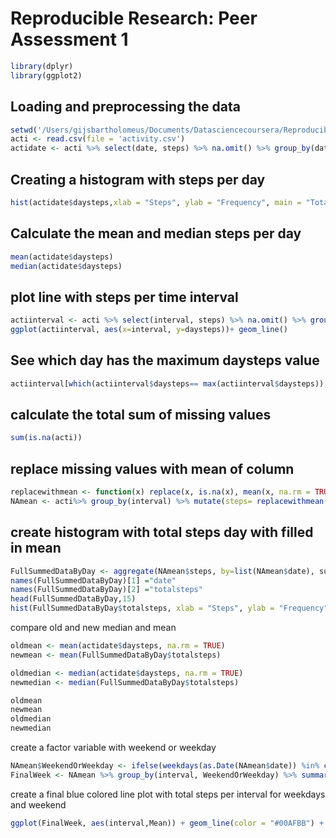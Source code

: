 # Reproducible Research: Peer Assessment 1

```r
library(dplyr)
library(ggplot2)

```

## Loading and preprocessing the data
```r
setwd('/Users/gijsbartholomeus/Documents/Datasciencecoursera/Reproducible_data/Week2/')
acti <- read.csv(file = 'activity.csv')
actidate <- acti %>% select(date, steps) %>% na.omit() %>% group_by(date) %>% summarize(daysteps=sum(steps)) 
```

## Creating a histogram with steps per day
```r
hist(actidate$daysteps,xlab = "Steps", ylab = "Frequency", main = "Total Daily Steps", breaks = 20)
```

## Calculate the mean and median steps per day
```r
mean(actidate$daysteps)
median(actidate$daysteps)
```

## plot line with steps per time interval
```r
actiinterval <- acti %>% select(interval, steps) %>% na.omit() %>% group_by(interval) %>% summarize(daysteps=mean(steps)) 
ggplot(actiinterval, aes(x=interval, y=daysteps))+ geom_line()
```

## See which day has the maximum daysteps value
```r
actiinterval[which(actiinterval$daysteps== max(actiinterval$daysteps)),]
```

## calculate the total sum of missing values
```r
sum(is.na(acti))
```

## replace missing values with mean of column
```r
replacewithmean <- function(x) replace(x, is.na(x), mean(x, na.rm = TRUE))
NAmean <- acti%>% group_by(interval) %>% mutate(steps= replacewithmean(steps))
```

## create histogram with total steps day with filled in mean
```r
FullSummedDataByDay <- aggregate(NAmean$steps, by=list(NAmean$date), sum)
names(FullSummedDataByDay)[1] ="date"
names(FullSummedDataByDay)[2] ="totalsteps"
head(FullSummedDataByDay,15)
hist(FullSummedDataByDay$totalsteps, xlab = "Steps", ylab = "Frequency", main = "Total Daily Steps", breaks = 20)
```

compare old and new median and mean
```r
oldmean <- mean(actidate$daysteps, na.rm = TRUE)
newmean <- mean(FullSummedDataByDay$totalsteps)

oldmedian <- median(actidate$daysteps, na.rm = TRUE)
newmedian <- median(FullSummedDataByDay$totalsteps)

oldmean
newmean
oldmedian
newmedian
```

create a factor variable with weekend or weekday
```r
NAmean$WeekendOrWeekday <- ifelse(weekdays(as.Date(NAmean$date)) %in% c("Monday", "Tuesday", "Wednesday", "Thursday", "Friday"), "Weekday", "Weekend")
FinalWeek <- NAmean %>% group_by(interval, WeekendOrWeekday) %>% summarise(Mean = mean(steps))
```

create a final blue colored line plot with total steps per interval for weekdays and weekend
```r
ggplot(FinalWeek, aes(interval,Mean)) + geom_line(color = "#00AFBB") + facet_grid(WeekendOrWeekday ~ .) + xlab("Interval") + ylab("Mean of Steps") + ggtitle("Comparison of Average Number of Steps in Each Interval")
```
